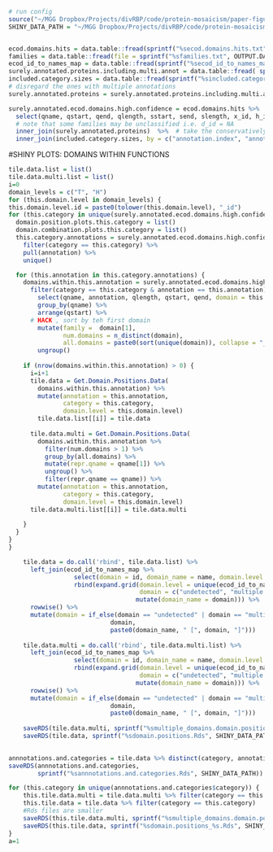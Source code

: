 

```r
# run config 
source("~/MGG Dropbox/Projects/divRBP/code/protein-mosaicism/paper-figures/1.config.R")
SHINY_DATA_PATH = "~/MGG Dropbox/Projects/divRBP/code/protein-mosaicism/shiny-server/Phage.Domain.Lookup/data/"


ecod.domains.hits = data.table::fread(sprintf("%secod.domains.hits.txt",OUTPUT.DATA.PATH))
families = data.table::fread(file = sprintf("%sfamilies.txt", OUTPUT.DATA.PATH))
ecod_id_to_names_map = data.table::fread(sprintf("%secod_id_to_names_map.txt",OUTPUT.DATA.PATH)) %>% as.data.frame()
surely.annotated.proteins.including.multi.annot = data.table::fread( sprintf("%ssurely.annotated.proteins.including.multi.annot",OUTPUT.DATA.PATH))
included.category.sizes = data.table::fread(sprintf("%sincluded.category.sizes",OUTPUT.DATA.PATH))
# disregard the ones with multiple annotations
surely.annotated.proteins = surely.annotated.proteins.including.multi.annot %>% filter(num.annots == 1 & include == "TRUE")
```

```r
surely.annotated.ecod.domains.high.confidence = ecod.domains.hits %>% 
  select(qname, qstart, qend, qlength, sstart, send, slength, x_id, h_id, t_id, f_id) %>%
  # note that some families may be unclassified i.e. d_id = NA
  inner_join(surely.annotated.proteins)  %>%  # take the conservatively defined domains onlu
  inner_join(included.category.sizes, by = c("annotation.index", "annotation", "category")) 
```


#SHINY PLOTS: DOMAINS WITHIN FUNCTIONS
```r

tile.data.list = list()
tile.data.multi.list = list()
i=0
domain_levels = c("T", "H")
for (this.domain.level in domain_levels) {
this.domain.level.id = paste0(tolower(this.domain.level), "_id")
for (this.category in unique(surely.annotated.ecod.domains.high.confidence$category)) {
  domain.position.plots.this.category = list()
  domain.combination.plots.this.category = list()
  this.category.annotations = surely.annotated.ecod.domains.high.confidence %>% 
    filter(category == this.category) %>% 
    pull(annotation) %>% 
    unique()

  for (this.annotation in this.category.annotations) {
    domains.within.this.annotation = surely.annotated.ecod.domains.high.confidence %>% 
      filter(category == this.category & annotation == this.annotation) %>% 
        select(qname, annotation, qlength, qstart, qend, domain = this.domain.level.id)  %>% 
        group_by(qname) %>%
        arrange(qstart) %>%
      # HACK , sort by teh first domain
        mutate(family =  domain[1],
               num.domains = n_distinct(domain),
               all.domains = paste0(sort(unique(domain)), collapse = "_and_")) %>%
        ungroup() 
    
    if (nrow(domains.within.this.annotation) > 0) {
      i=i+1
      tile.data = Get.Domain.Positions.Data(
        domains.within.this.annotation) %>%
        mutate(annotation = this.annotation,
               category = this.category,
               domain.level = this.domain.level)
        tile.data.list[[i]] = tile.data
        
      tile.data.multi = Get.Domain.Positions.Data(
        domains.within.this.annotation %>%
          filter(num.domains > 1) %>%
          group_by(all.domains) %>%
          mutate(repr.qname = qname[1]) %>%
          ungroup() %>%
          filter(repr.qname == qname)) %>%
        mutate(annotation = this.annotation,
               category = this.category,
               domain.level = this.domain.level)
      tile.data.multi.list[[i]] = tile.data.multi
          
    }
  }
}
}

    tile.data = do.call('rbind', tile.data.list) %>%
      left_join(ecod_id_to_names_map %>% 
                  select(domain = id, domain_name = name, domain.level = level) %>%
                  rbind(expand.grid(domain.level = unique(ecod_id_to_names_map$level), 
                                    domain = c("undetected", "multiple domains")) %>%
                                   mutate(domain_name = domain))) %>%
      rowwise() %>%
      mutate(domain = if_else(domain == "undetected" | domain == "multiple domains", 
                            domain,
                            paste0(domain_name, " [", domain, "]")))
    
    tile.data.multi = do.call('rbind', tile.data.multi.list) %>%
      left_join(ecod_id_to_names_map %>% 
                  select(domain = id, domain_name = name, domain.level = level) %>%
                  rbind(expand.grid(domain.level = unique(ecod_id_to_names_map$level), 
                                    domain = c("undetected", "multiple domains")) %>%
                                   mutate(domain_name = domain))) %>%
      rowwise() %>%
      mutate(domain = if_else(domain == "undetected" | domain == "multiple domains", 
                            domain,
                            paste0(domain_name, " [", domain, "]")))
    
    saveRDS(tile.data.multi, sprintf("%smultiple_domains.domain.positions.Rds", SHINY_DATA_PATH))
    saveRDS(tile.data, sprintf("%sdomain.positions.Rds", SHINY_DATA_PATH))

    
annnotations.and.categories = tile.data %>% distinct(category, annotation, domain.level)
saveRDS(annnotations.and.categories, 
        sprintf("%sannnotations.and.categories.Rds", SHINY_DATA_PATH))
```

```r
for (this.category in unique(annnotations.and.categories$category)) {
    this.tile.data.multi = tile.data.multi %>% filter(category == this.category)
    this.tile.data = tile.data %>% filter(category == this.category)
    #Rds files are smaller
    saveRDS(this.tile.data.multi, sprintf("%smultiple_domains.domain.positions_%s.Rds", SHINY_DATA_PATH, this.category))
    saveRDS(this.tile.data, sprintf("%sdomain.positions_%s.Rds", SHINY_DATA_PATH, this.category))
}
a=1
```
